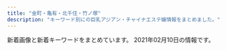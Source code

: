 ```yaml
---
title: "金町・亀有・北千住・竹ノ塚"
description: "キーワード別にの巨乳アジアン・チャイナエステ嬢情報をまとめました。"
---
```


新着画像と新着キーワードをまとめています。
2021年02月10日の情報です。

<DmmAffiliateIns />
<KeywordTable
  shops={
    [
    {
        "img_links": [
            "https://moon-love.info/uploadfiles/images/campaignIyasiHealCom.jpg",
            "https://moon-love.info/staffPhoto/s20200527170611.jpg",
            "https://moon-love.info/js/sliderLine/slide_prev.png",
            "https://moon-love.info/staffPhoto/b20200527170611.jpg",
            "https://moon-love.info/staffPhoto/s20200711151214.jpg",
            "https://moon-love.info/js/sliderLine/slide_next.png",
            "https://moon-love.info/images/slider1/01.jpg",
            "https://moon-love.info/images/returnBtn.png",
            "https://moon-love.info/images/gallery1.png",
            "https://moon-love.info/uploadfiles/Image/image.png",
            "https://moon-love.info/images/mobile.jpg",
            "https://moon-love.info/images/slider1/02.jpg",
            "https://moon-love.info/images/noImg.jpg",
            "https://moon-love.info/images/slider1/03.jpg",
            "https://moon-love.info/staffPhoto/b20200711151214.jpg"
        ],
        "url": "https://moon-love.info/",
        "name": "\u6cc9\u30fb\u3044\u305a\u307f",
        "station": "\u5317\u5343\u4f4f\u99c5\u6771\u53e3",
        "keywords": {
            "E": 2,
            "D": 1
        }
    },
    {
        "keywords": {},
        "station": "JR\u91d1\u753a\u99c5\u5317\u53e3",
        "url": "http://www.kenyoku.work/",
        "name": "\u5065\u6b32",
        "img_links": [
            "http://www.kenyoku.work/images/b1.jpg",
            "http://www.kenyoku.work/images/s1.png",
            "http://www.kenyoku.work/img/miki1.jpg",
            "http://www.kenyoku.work/images/1.jpg",
            "http://www.kenyoku.work/images/3.jpg",
            "http://www.kenyoku.work/images/4.jpg",
            "http://www.kenyoku.work/images/interior_t.jpg",
            "http://www.kenyoku.work/images/head.jpg",
            "http://www.kenyoku.work/images/int2.png",
            "http://www.kenyoku.work/img/hana1.jpg",
            "http://www.kenyoku.work/img/risa1.jpg",
            "http://www.kenyoku.work/images/b2.jpg",
            "http://www.kenyoku.work/images/sys.jpg",
            "http://www.kenyoku.work/images/int1.png",
            "http://www.kenyoku.work/img/ami1.jpg",
            "http://www.kenyoku.work/images/2.jpg",
            "http://www.kenyoku.work/images/staff_t.jpg",
            "http://www.kenyoku.work/images/news.jpg",
            "http://www.kenyoku.work/images/mobile.jpg",
            "http://www.kenyoku.work/images/info.png"
        ]
    },
    {
        "keywords": {
            "C": 8,
            "87": 32,
            "D": 48,
            "88": 8,
            "86": 16
        },
        "name": "Baby Girl \uff5e\u30d9\u30a4\u30d3\u30fc\u30ac\u30fc\u30eb\uff5e",
        "station": "JR\u5317\u5343\u4f4f\u99c5\u897f\u53e3",
        "img_links": [
            "http://www.babygirl.relaxjp.info/images/m1.jpg",
            "http://www.babygirl.relaxjp.info/images/b-tel.png",
            "http://www.babygirl.relaxjp.info/images/rsubt3.png",
            "http://www.babygirl.relaxjp.info/images/m2.jpg",
            "http://www.babygirl.relaxjp.info/images/m3.jpg",
            "http://www.babygirl.relaxjp.info/images/rsubt2.png",
            "http://www.babygirl.relaxjp.info/images/rsubt5.png",
            "http://www.babygirl.relaxjp.info/files/004.jpg",
            "http://www.babygirl.relaxjp.info/images/m5.jpg",
            "http://www.babygirl.relaxjp.info/photo_news/upimg/98779601b50463487f_0.jpg",
            "http://www.babygirl.relaxjp.info/images/m4.jpg",
            "http://www.babygirl.relaxjp.info/files/006.jpg",
            "http://www.babygirl.relaxjp.info/images/rsubt1.png",
            "http://www.babygirl.relaxjp.info/images/rsubt6.png",
            "http://www.babygirl.relaxjp.info/files/007.jpg",
            "http://www.babygirl.relaxjp.info/files/001.jpg",
            "http://www.babygirl.relaxjp.info/images/slider-img001.jpg",
            "http://www.babygirl.relaxjp.info/images/slider-img002.jpg",
            "http://www.babygirl.relaxjp.info/images/b-online.png",
            "http://www.babygirl.relaxjp.info/images/rsubt4.png",
            "http://www.babygirl.relaxjp.info/images/rsubt7.png",
            "http://www.babygirl.relaxjp.info/files/003.jpg",
            "http://www.babygirl.relaxjp.info/images/m6.jpg",
            "http://www.babygirl.relaxjp.info/files/005.jpg",
            "http://www.babygirl.relaxjp.info/files/002.jpg"
        ],
        "url": "http://www.babygirl.relaxjp.info/"
    },
    {
        "url": "http://youfirstesthe.com/",
        "img_links": [
            "http://youfirstesthe.com/upload/girl/img02/img1_0014.jpg",
            "http://youfirstesthe.com/upload/girl/img02/img1_0024.jpg",
            "http://youfirstesthe.com/upload/girl/img02/img1_0003.jpg",
            "http://youfirstesthe.com/upload/girl/img02/img1_0004.jpg",
            "http://youfirstesthe.com/images/common/main_txt_corona.jpg",
            "http://youfirstesthe.com/upload/girl/img03/img3_0003.jpg",
            "http://youfirstesthe.com/upload/girl/img03/img1_0004.jpg",
            "http://youfirstesthe.com/upload/girl/img03/img1_0019.jpg",
            "http://youfirstesthe.com/upload/girl/img03/img2_0014.jpg",
            "http://youfirstesthe.com/images/top/list_btn.png",
            "http://youfirstesthe.com/upload/girl/img03/img3_0020.jpg",
            "http://youfirstesthe.com/images/top/news.png",
            "http://youfirstesthe.com/upload/board/img_1601452249.jpg",
            "http://youfirstesthe.com/upload/girl/img02/img1_0019.jpg",
            "http://youfirstesthe.com/images/top/ranking03.png",
            "http://youfirstesthe.com/upload/girl/img02/img1_0020.jpg",
            "http://youfirstesthe.com/upload/girl/img02/img1_0026.jpg",
            "http://youfirstesthe.com/upload/girl/img03/img2_0020.jpg",
            "http://youfirstesthe.com/upload/girl/img03/img1_0021.jpg",
            "http://youfirstesthe.com/upload/girl/img03/img2_0008.jpg",
            "http://youfirstesthe.com/upload/girl/img03/img2_0019.jpg",
            "http://youfirstesthe.com/upload/girl/img03/img3_0007.jpg",
            "http://youfirstesthe.com/upload/girl/img03/img4_0008.jpg",
            "http://youfirstesthe.com/images/top/pickup_box.png",
            "http://youfirstesthe.com/upload/girl/img03/img1_0003.jpg",
            "http://youfirstesthe.com/upload/girl/img03/img1_0027.jpg",
            "http://youfirstesthe.com/upload/girl/img03/img1_0007.jpg",
            "http://youfirstesthe.com/upload/girl/img03/img2_0016.jpg",
            "http://youfirstesthe.com/upload/girl/img02/img1_0016.jpg",
            "http://youfirstesthe.com/upload/board/img_1558501433.jpg",
            "http://youfirstesthe.com/upload/girl/img03/img1_0016.jpg",
            "http://youfirstesthe.com/images/top/ranking01.png",
            "http://youfirstesthe.com/upload/girl/img03/img1_0020.jpg",
            "http://youfirstesthe.com/upload/girl/img02/img1_0008.jpg",
            "http://youfirstesthe.com/upload/girl/img03/img1_0024.jpg",
            "http://youfirstesthe.com/upload/girl/img03/img1_0015.jpg",
            "http://youfirstesthe.com/images/common/tel.png",
            "http://youfirstesthe.com/upload/board/img_1551939705.jpg",
            "http://youfirstesthe.com/upload/girl/img02/img1_0021.jpg",
            "http://youfirstesthe.com/upload/girl/img03/img4_0007.jpg",
            "http://youfirstesthe.com/upload/girl/img03/img1_0026.jpg",
            "http://youfirstesthe.com/upload/board/img_1555924960.jpg",
            "http://youfirstesthe.com/upload/girl/img03/img1_0014.jpg",
            "http://youfirstesthe.com/upload/girl/img02/img1_0007.jpg",
            "http://youfirstesthe.com/upload/girl/img03/img5_0008.jpg",
            "http://youfirstesthe.com/images/top/ranking02.png",
            "http://youfirstesthe.com/upload/board/img_1600470945.jpg",
            "http://youfirstesthe.com/upload/girl/img03/img1_0008.jpg",
            "http://youfirstesthe.com/upload/girl/img03/img3_0008.jpg",
            "http://youfirstesthe.com/upload/girl/img03/img2_0007.jpg",
            "http://youfirstesthe.com/upload/girl/img03/img2_0003.jpg",
            "http://youfirstesthe.com/upload/girl/img02/img1_0015.jpg",
            "http://youfirstesthe.com/upload/girl/img02/img1_0027.jpg",
            "http://youfirstesthe.com/upload/board/img_1547772766.jpg"
        ],
        "name": "You First*\u30e6\u30fc\u30d5\u30a1\u30fc\u30b9\u30c8",
        "keywords": {
            "D": 3,
            "E": 20,
            "G": 9,
            "95": 2,
            "89": 3,
            "88": 2,
            "91": 5,
            "87": 3,
            "F": 2,
            "90": 7,
            "C": 5,
            "94": 6,
            "92": 6,
            "\u30bb\u30af\u30b7\u30fc": 6,
            "86": 7,
            "93": 8
        },
        "station": "\u7dbe\u702c\u99c5\u6771\u53e3"
    },
    {
        "name": "\u3055\u304f\u3089",
        "keywords": {},
        "img_links": [
            "http://www.es-sakura.xyz/uploads/171031/1-1G0311G556445.jpg",
            "http://www.es-sakura.xyz/uploads/200922/1-200922100322149.jpg",
            "http://www.es-sakura.xyz/uploads/180222/1-1P222152505H4.jpg",
            "http://www.es-sakura.xyz/uploads/allimg/180705/1-1PF515001a41.jpg",
            "http://www.es-sakura.xyz/templets/default/pc/picture/s_staff.png",
            "http://www.es-sakura.xyz/uploads/180223/1-1P2231T1545P.png",
            "http://www.es-sakura.xyz/uploads/171031/1-1G0311G531445.jpg",
            "http://www.es-sakura.xyz/uploads/180222/1-1P222152311W5.jpg",
            "http://www.es-sakura.xyz/templets/default/pc/picture/staffs.png",
            "http://www.es-sakura.xyz/uploads/171031/1-1G0311G4095M.jpg",
            "http://www.es-sakura.xyz/templets/default/pc/picture/s_pick.png",
            "http://www.es-sakura.xyz/uploads/171031/1-1G0311G344914.jpg",
            "http://www.es-sakura.xyz/uploads/171031/1-1G0311G505933.jpg",
            "http://www.es-sakura.xyz/uploads/201221/1-201221161331T9.jpg",
            "http://www.es-sakura.xyz/uploads/180223/1-1P2231S940503.jpg",
            "http://www.es-sakura.xyz/uploads/200522/1-200522132410304.jpg",
            "http://www.es-sakura.xyz/uploads/180903/1-1PZ31G00N60.jpg",
            "http://www.es-sakura.xyz/uploads/180222/1-1P22215242NA.jpg",
            "http://www.es-sakura.xyz/uploads/180223/1-1P2231T00a38.jpg",
            "http://www.es-sakura.xyz/uploads/200522/1-2005221325354W.jpg",
            "http://www.es-sakura.xyz/templets/default/pc/picture/end1.jpg",
            "http://www.es-sakura.xyz/templets/default/pc/picture/face.png",
            "http://www.es-sakura.xyz/uploads/201029/1-201029155224493.jpg",
            "http://www.es-sakura.xyz/uploads/180222/1-1P222152341c1.jpg",
            "http://www.es-sakura.xyz/uploads/210201/1-21020115145M35.jpg",
            "http://www.es-sakura.xyz/templets/default/pc/picture/s_news.png"
        ],
        "url": "http://www.es-sakura.xyz/",
        "station": "\u6885\u5cf6\u99c5"
    },
    {
        "station": "\u6885\u5cf6\u99c5",
        "url": "http://relax-esthe.tokyo/",
        "img_links": [
            "http://relax-esthe.tokyo/css/m-top-right02.jpg",
            "http://relax-esthe.tokyo/css/m-yejiao.jpg",
            "http://relax-esthe.tokyo/css/top-left01.jpg",
            "http://relax-esthe.tokyo/css/staff/staff01.png",
            "http://relax-esthe.tokyo/css/staff/staff02.png",
            "http://relax-esthe.tokyo/css/m-top-right04.jpg",
            "http://relax-esthe.tokyo/css/m-left.jpg",
            "http://relax-esthe.tokyo/css/m-top-right01.jpg",
            "http://relax-esthe.tokyo/css/m-top02.jpg",
            "http://relax-esthe.tokyo/css/staff/staff07.png",
            "http://relax-esthe.tokyo/css/staff/staff03.png",
            "http://relax-esthe.tokyo/css/m-head1.jpg",
            "http://relax-esthe.tokyo/css/m-right.jpg",
            "http://relax-esthe.tokyo/css/staff/staff05.png",
            "http://relax-esthe.tokyo/css/m-top-right03.jpg",
            "http://relax-esthe.tokyo/images/call.png",
            "http://relax-esthe.tokyo/css/staff/staff06.png"
        ],
        "keywords": {},
        "name": "\u3084\u3059\u3089\u304e"
    },
    {
        "name": "\u5b89\u5a1c\u30fb\u30a2\u30f3\u30ca",
        "keywords": {
            "85": 23,
            "87": 92,
            "C": 46,
            "80": 23,
            "E": 69,
            "83": 23,
            "86": 25,
            "D": 94,
            "88": 23
        },
        "url": "https://anna.iest.info/",
        "img_links": [
            "https://anna.iest.info/photos/sites/32/2021/01/202101230226466.jpg",
            "https://anna.iest.info/photos/sites/32/2020/09/2020092310180247.jpg",
            "https://anna.iest.info/photos/sites/32/2020/09/2020092310053021.jpg",
            "https://anna.iest.info/images/side_link02.png",
            "https://anna.iest.info/images/room4.jpg",
            "https://anna.iest.info/photos/sites/32/2020/09/2020092310053060.jpg",
            "https://anna.iest.info/photos/sites/32/2020/09/2020092404431618.jpg",
            "https://anna.iest.info/photos/sites/32/2020/10/2020102309073277.jpg",
            "https://anna.iest.info/photos/sites/32/2020/09/2020092310104790.jpg",
            "https://anna.iest.info/photos/sites/32/2020/09/2020092310095442.jpg",
            "https://anna.iest.info/images/room3.jpg",
            "https://anna.iest.info/images/room1.jpg",
            "https://anna.iest.info/photos/sites/32/2020/09/2020092310230663.jpg",
            "https://anna.iest.info/images/05.jpg",
            "https://anna.iest.info/images/sp_top.jpg",
            "https://anna.iest.info/photos/sites/32/2020/11/2020110204554291.jpg",
            "https://anna.iest.info/images/room2.jpg",
            "https://anna.iest.info/images/09.jpg",
            "https://anna.iest.info/photos/sites/32/2021/01/2021012302265121.jpg",
            "https://anna.iest.info/images/side_link03.png",
            "https://anna.iest.info/photos/sites/32/2020/09/2020092310084345.jpg",
            "https://anna.iest.info/images/top.png",
            "https://anna.iest.info/photos/sites/32/2021/01/2021012102544587.jpg",
            "https://anna.iest.info/photos/sites/32/2020/12/2020122407252653.jpg",
            "https://anna.iest.info/photos/sites/32/2021/01/2021012102543828.jpg"
        ],
        "station": "\u7af9\u30ce\u585a\u99c5\u6771\u53e3"
    },
    {
        "station": "JR\u91d1\u753a\u99c5\u5317\u53e3",
        "img_links": [
            "http://esthe-massage.pink/images/cg9.jpg",
            "http://esthe-massage.pink/images/mobile.jpg",
            "http://esthe-massage.pink/images/tb.png",
            "http://esthe-massage.pink/images/end3.png",
            "http://esthe-massage.pink/images/line2.jpg",
            "http://esthe-massage.pink/sp/images/cg8.jpg",
            "http://esthe-massage.pink/images/cg8.jpg",
            "http://esthe-massage.pink/images/line.jpg",
            "http://esthe-massage.pink/images/staff_tit.jpg",
            "http://esthe-massage.pink/sp/images/top-img01.png",
            "http://esthe-massage.pink/images/newface.jpg",
            "http://esthe-massage.pink/sp/images/cg3.jpg",
            "http://esthe-massage.pink/images/staff_s.jpg",
            "http://esthe-massage.pink/images/aboutus.jpg",
            "http://esthe-massage.pink/images/news.jpg",
            "http://esthe-massage.pink/images/bb.png",
            "http://esthe-massage.pink/images/mobile1.jpg",
            "http://esthe-massage.pink/images/cg2.jpg",
            "http://esthe-massage.pink/sp/images/cg10.jpg",
            "http://esthe-massage.pink/images/cg6.jpg",
            "http://esthe-massage.pink/sp/images/cg2.jpg",
            "http://esthe-massage.pink/images/pick.jpg",
            "http://esthe-massage.pink/sp/images/cg1.jpg",
            "http://esthe-massage.pink/images/top.png",
            "http://esthe-massage.pink/images/cg10.jpg",
            "http://esthe-massage.pink/sp/images/telb.png",
            "http://esthe-massage.pink/sp/images/cg5.jpg",
            "http://esthe-massage.pink/images/cg1.jpg",
            "http://esthe-massage.pink/sp/images/cg4.jpg",
            "http://esthe-massage.pink/sp/images/tel.png",
            "http://esthe-massage.pink/sp/images/cg6.jpg",
            "http://esthe-massage.pink/images/cg3.jpg",
            "http://esthe-massage.pink/images/cg7.jpg",
            "http://esthe-massage.pink/images/cg4.jpg",
            "http://esthe-massage.pink/images/compaign.jpg",
            "http://esthe-massage.pink/sp/images/cg9.jpg",
            "http://esthe-massage.pink/images/tb1.png",
            "http://esthe-massage.pink/images/cg5.jpg",
            "http://esthe-massage.pink/sp/images/teline.png"
        ],
        "name": "\u96c5",
        "url": "http://esthe-massage.pink/",
        "keywords": {
            "D": 9
        }
    },
    {
        "station": "\u7dbe\u702c\u99c5\u6771\u53e3",
        "img_links": [
            "http://ningyo-hime.com/staffPhoto/s20201101082513.jpg",
            "http://ningyo-hime.com/staffPhoto/b20200630134438.jpg",
            "http://ningyo-hime.com/images/mobile.jpg",
            "http://ningyo-hime.com/images/gallery1.png",
            "http://ningyo-hime.com/staffPhoto/s20200905132814.jpg",
            "http://ningyo-hime.com/staffPhoto/s20200626161755.jpg",
            "http://ningyo-hime.com/staffPhoto/b20201101082513.jpg",
            "http://ningyo-hime.com/staffPhoto/b20200707192550.jpg",
            "http://ningyo-hime.com/staffPhoto/b20191003141511.jpg",
            "http://ningyo-hime.com/staffPhoto/s20191003141511.jpg",
            "http://ningyo-hime.com/uploadfiles/Image/campaignNingyoHimeCom.jpg",
            "http://ningyo-hime.com/js/sliderLine/slide_prev.png",
            "http://ningyo-hime.com/staffPhoto/b20201230174356.jpg",
            "http://ningyo-hime.com/images/returnBtn.png",
            "http://ningyo-hime.com/staffPhoto/s20201212112712.jpg",
            "http://ningyo-hime.com/staffPhoto/s20201230174356.jpg",
            "http://ningyo-hime.com/staffPhoto/b20201212104914.jpg",
            "http://ningyo-hime.com/images/slider1/01.jpg",
            "http://ningyo-hime.com/js/sliderLine/slide_next.png",
            "http://ningyo-hime.com/staffPhoto/s20201212104914.jpg",
            "http://ningyo-hime.com/images/slider1/03.jpg",
            "http://ningyo-hime.com/staffPhoto/s20200630134438.jpg",
            "http://ningyo-hime.com/staffPhoto/b20200905132814.jpg",
            "http://ningyo-hime.com/staffPhoto/b20200626161755.jpg",
            "http://ningyo-hime.com/staffPhoto/s20200707192550.jpg",
            "http://ningyo-hime.com/staffPhoto/b20201212112712.jpg"
        ],
        "keywords": {
            "D": 5,
            "84": 1,
            "C": 2
        },
        "url": "http://ningyo-hime.com/",
        "name": "\u4eba\u9b5a\u59eb"
    },
    {
        "name": "\u9e97",
        "img_links": [
            "http://urara.tyo.cm/photos/sites/5/2020/07/2020072904152438.jpg",
            "http://urara.tyo.cm/images/link_nav06.png",
            "http://urara.tyo.cm/photos/sites/5/2020/10/2020101305325670.jpg",
            "http://urara.tyo.cm/images/ico02.png",
            "http://urara.tyo.cm/images/bg_infotit.png",
            "http://urara.tyo.cm/photos/sites/5/2021/02/2021020505374552.jpg",
            "http://urara.tyo.cm/images/top.png",
            "http://urara.tyo.cm/images/link_nav03.png",
            "http://urara.tyo.cm/images/slider01.png",
            "http://urara.tyo.cm/images/tit_info01.png",
            "http://urara.tyo.cm/images/slider03.png",
            "http://urara.tyo.cm/photos/sites/5/2020/07/2020072904152581.jpg",
            "http://urara.tyo.cm/images/pagetop.png",
            "http://urara.tyo.cm/photos/sites/5/2020/07/2020072904152344.jpg",
            "http://urara.tyo.cm/images/link_nav05.png",
            "http://urara.tyo.cm/images/link_nav01.png",
            "http://urara.tyo.cm/images/tit_staff01.png",
            "http://urara.tyo.cm/images/link_nav04.png",
            "http://urara.tyo.cm/photos/sites/5/2020/11/2020112706272440.jpg",
            "http://urara.tyo.cm/images/tit_info02.png",
            "http://urara.tyo.cm/images/link_nav02.png",
            "http://urara.tyo.cm/photos/sites/5/2020/08/2020082101302071.jpg",
            "http://urara.tyo.cm/photos/sites/5/2020/07/2020072904152474.jpg",
            "http://urara.tyo.cm/images/tit_staff02.png",
            "http://urara.tyo.cm/images/slider02.png",
            "http://urara.tyo.cm/photos/sites/5/2020/09/2020091508111353.jpg"
        ],
        "station": "JR\u91d1\u753a\u99c5\u5317\u53e3",
        "url": "http://urara.tyo.cm/",
        "keywords": {
            "86": 44,
            "85": 44,
            "D": 99,
            "84": 11
        }
    },
    {
        "url": "http://lux.abnavi.info/",
        "keywords": {
            "D": 3,
            "G": 1,
            "87": 1,
            "88": 2,
            "85": 2,
            "84": 1,
            "C": 14,
            "E": 2
        },
        "img_links": [
            "http://lux.abnavi.info/images/s_pick.jpg",
            "http://lux.abnavi.info/images/room1.jpg",
            "http://lux.abnavi.info/images/top.png",
            "http://lux.abnavi.info/photos/sites/13/2020/12/2020121219412144.jpg",
            "http://lux.abnavi.info/images/s_staff.png",
            "http://lux.abnavi.info/photos/sites/13/2021/02/2021020819130189.jpg",
            "http://lux.abnavi.info/images/room2.jpg",
            "http://lux.abnavi.info/images/room3.jpg",
            "http://lux.abnavi.info/images/mobile.png",
            "http://lux.abnavi.info/photos/sites/13/2020/12/2020121219412237.jpg",
            "http://lux.abnavi.info/images/acc2.jpg",
            "http://lux.abnavi.info/images/acc5.jpg",
            "http://lux.abnavi.info/photos/sites/13/2020/12/2020121219411956.jpg",
            "http://lux.abnavi.info/images/info.jpg",
            "http://komajo2.a1.ies.bz/upload/sites/13/2020/12/2020121219411983.jpg",
            "http://lux.abnavi.info/images/nbj3.jpg",
            "http://komajo2.a1.ies.bz/upload/sites/13/2021/02/2021020819130189.jpg",
            "http://lux.abnavi.info/images/nbj1.png",
            "http://lux.abnavi.info/images/s_news.png",
            "http://lux.abnavi.info/images/s_link.png",
            "http://lux.abnavi.info/photos/sites/13/2020/12/2020121219411983.jpg",
            "http://lux.abnavi.info/images/acc6.jpg",
            "http://lux.abnavi.info/images/room4.jpg",
            "http://lux.abnavi.info/images/acc1.jpg",
            "http://lux.abnavi.info/images/acc3.jpg",
            "http://lux.abnavi.info/photos/sites/13/2020/12/2020121219411715.jpg",
            "http://lux.abnavi.info/images/acc4.jpg",
            "http://komajo2.a1.ies.bz/upload/sites/13/2020/12/2020121219412237.jpg"
        ],
        "station": "JR\u4e80\u6709\u99c5\u5357\u53e3",
        "name": "Lux\u30fb\u30e9\u30c3\u30af\u30b9"
    },
    {
        "station": "\u7af9\u30ce\u585a\u99c5\u897f\u53e3",
        "url": "http://bientid.xyz/",
        "keywords": {
            "C": 9,
            "D": 3,
            "86": 1,
            "88": 1
        },
        "name": "\u521d\u604b",
        "img_links": [
            "http://bientid.xyz/webstyle/sp_ico03.png",
            "http://bientid.xyz/webstyle/info.jpg",
            "http://bientid.xyz/uploads/allimg/210126/1-210126150KC30.jpg",
            "http://bientid.xyz/uploads/allimg/210126/1-210126150A4T4.jpg",
            "http://bientid.xyz/webstyle/sp_ico02.png",
            "http://bientid.xyz/uploads/210203/1-21020315120VF.jpg",
            "http://bientid.xyz/uploads/210126/1-210126150T3c8.jpg",
            "http://bientid.xyz/webstyle/sp_ico04.png",
            "http://bientid.xyz/uploads/allimg/200704/1-200F41K637.jpg",
            "http://bientid.xyz/uploads/210203/1-210203151134C5.jpg",
            "http://bientid.xyz/webstyle/sp_header.png",
            "http://bientid.xyz/webstyle/sp_ico01.png",
            "http://bientid.xyz/webstyle/sp_ico06.png",
            "http://bientid.xyz/webstyle/sp_ico05.png",
            "http://bientid.xyz/uploads/allimg/210104/1-210104143G2.jpg",
            "http://bientid.xyz/uploads/allimg/210126/1-210126140942300.png",
            "http://bientid.xyz/webstyle/end.png",
            "http://bientid.xyz/uploads/allimg/210126/1-210126150H2237.jpg",
            "http://bientid.xyz/uploads/210203/1-210203151151H2.jpg",
            "http://bientid.xyz/uploads/allimg/210126/1-210126150FEB.jpg",
            "http://bientid.xyz/uploads/allimg/200513/1-2005131R509.jpg"
        ]
    },
    {
        "img_links": [
            "http://bright.xyz.mn/photos/sites/10/2020/11/2020111606393626.jpg",
            "http://bright.xyz.mn/images/news_bj3.jpg",
            "http://bright.xyz.mn/photos/sites/10/2020/07/2020072611535558.jpg",
            "http://bright.xyz.mn/images/s_link.jpg",
            "http://bright.xyz.mn/photos/sites/10/2020/07/202007261153576.jpg",
            "http://bright.xyz.mn/images/line.png",
            "http://bright.xyz.mn/images/new.jpg",
            "http://bright.xyz.mn/images/s_therapist.jpg",
            "http://bright.xyz.mn/images/staff_bj3.jpg",
            "http://bright.xyz.mn/photos/sites/10/2020/11/2020112603202074.jpg",
            "http://bright.xyz.mn/photos/sites/10/2020/11/2020110507362248.jpg",
            "http://bright.xyz.mn/images/top.png",
            "http://bright.xyz.mn/photos/sites/10/2020/02/2020022201512493.jpg",
            "http://bright.xyz.mn/photos/sites/10/2020/08/2020081003373131-308x411.jpg",
            "http://bright.xyz.mn/images/1.jpg",
            "http://bright.xyz.mn/photos/sites/10/2020/11/2020112603202074-308x411.jpg",
            "http://bright.xyz.mn/photos/sites/10/2020/07/2020072612030016.jpg",
            "http://bright.xyz.mn/photos/sites/10/2021/02/2021020809400871.jpg",
            "http://bright.xyz.mn/photos/sites/10/2020/10/2020100804253425.jpg",
            "http://bright.xyz.mn/photos/sites/10/2020/02/2020022201512671.jpg",
            "http://bright.xyz.mn/images/end.png",
            "http://bright.xyz.mn/photos/sites/10/2021/02/2021020306534154-308x411.jpg",
            "http://bright.xyz.mn/images/s_face.jpg",
            "http://bright.xyz.mn/images/s_pick.png",
            "http://bright.xyz.mn/photos/sites/10/2020/02/2020022201512635.jpg",
            "http://bright.xyz.mn/photos/sites/10/2020/11/2020112603202174.jpg",
            "http://bright.xyz.mn/images/2.jpg",
            "http://bright.xyz.mn/photos/sites/10/2020/08/2020081003373252.jpg",
            "http://bright.xyz.mn/photos/sites/10/2020/08/2020081003373131.jpg",
            "http://bright.xyz.mn/photos/sites/10/2021/02/2021020306534154.jpg",
            "http://bright.xyz.mn/images/mobile.jpg",
            "http://bright.xyz.mn/images/s_news.jpg"
        ],
        "name": "Plaisir\u30fb\u30d7\u30ec\u30b8\u30fc\u30eb",
        "station": "JR\u4e80\u6709\u99c5\u5357\u53e3",
        "keywords": {
            "F": 22,
            "G": 22,
            "E": 88,
            "85": 22,
            "86": 44,
            "83": 22,
            "87": 44,
            "D": 116,
            "88": 66,
            "89": 44,
            "H": 22,
            "92": 22
        },
        "url": "http://bright.xyz.mn/"
    },
    {
        "name": "\u5927\u5bb6\u65cf",
        "url": "http://esthe-aroma.xyz/",
        "keywords": {
            "86": 3,
            "87": 3
        },
        "img_links": [
            "http://esthe-aroma.xyz/images/acc.jpg",
            "http://esthe-aroma.xyz/images/cg01.jpg",
            "http://esthe-aroma.xyz/images/friend.png",
            "http://esthe-aroma.xyz/images/main-sp.jpg",
            "http://esthe-aroma.xyz/images/cg02.jpg",
            "http://esthe-aroma.xyz/images/esthe3.jpg",
            "http://esthe-aroma.xyz/images/info.png",
            "http://esthe-aroma.xyz/images/blog_002.png",
            "http://esthe-aroma.xyz/images/esthe1.jpg",
            "http://esthe-aroma.xyz/images/link.png",
            "http://esthe-aroma.xyz/images/acc1.jpg",
            "http://esthe-aroma.xyz/images/gallery.png",
            "http://esthe-aroma.xyz/images/header3.png",
            "http://esthe-aroma.xyz/images/esthe2.jpg",
            "http://esthe-aroma.xyz/images/home.png",
            "http://esthe-aroma.xyz/images/staff.png",
            "http://esthe-aroma.xyz/images/clear.png",
            "http://esthe-aroma.xyz/images/home_002.png",
            "http://esthe-aroma.xyz/images/main1.jpg"
        ],
        "station": "\u7af9\u30ce\u585a\u99c5\u6771\u53e3"
    },
    {
        "name": "BODY RESORT",
        "img_links": [
            "http://massage-esthe.red/images/staff_images/sta7.jpg",
            "http://massage-esthe.red/images/slider/slide3s.png",
            "http://massage-esthe.red/images/index-2.jpg",
            "http://massage-esthe.red/images/staff_images/sta9.jpg",
            "http://massage-esthe.red/images/line.jpg",
            "http://massage-esthe.red/images/r6.jpg",
            "http://massage-esthe.red/images/staff_images/sl.png",
            "http://massage-esthe.red/images/slider/slide3.png",
            "http://massage-esthe.red/images/staff_images/st9.jpg",
            "http://massage-esthe.red/images/index-1.jpg",
            "http://massage-esthe.red/images/r4.jpg",
            "http://massage-esthe.red/images/slider/slide4s.png",
            "http://massage-esthe.red/images/an_3_02.jpg",
            "http://massage-esthe.red/images/slider/slide2.png",
            "http://massage-esthe.red/images/staff_images/st6.jpg",
            "http://massage-esthe.red/images/an_3_01.jpg",
            "http://massage-esthe.red/images/slider/slide5.png",
            "http://massage-esthe.red/images/staff_images/st4.jpg",
            "http://massage-esthe.red/images/an_2_01.jpg",
            "http://massage-esthe.red/images/an_5_01.jpg",
            "http://massage-esthe.red/images/an_4_02.jpg",
            "http://massage-esthe.red/images/r3.jpg",
            "http://massage-esthe.red/images/staff_images/sta6.jpg",
            "http://massage-esthe.red/images/staff_images/sta4.jpg",
            "http://massage-esthe.red/images/staff_images/sta1.jpg",
            "http://massage-esthe.red/images/an_5_02.jpg",
            "http://massage-esthe.red/images/r5.jpg",
            "http://massage-esthe.red/images/r7.jpg",
            "http://massage-esthe.red/images/r2.jpg",
            "http://massage-esthe.red/images/qr.jpg",
            "http://massage-esthe.red/images/e.jpg",
            "http://massage-esthe.red/images/staff_images/sta3.jpg",
            "http://massage-esthe.red/images/an_4_01.jpg",
            "http://massage-esthe.red/images/fbb.jpg",
            "http://massage-esthe.red/images/staff_images/sta5.jpg",
            "http://massage-esthe.red/images/staff_images/st1.jpg",
            "http://massage-esthe.red/images/line1.jpg",
            "http://massage-esthe.red/images/an_6_01.jpg",
            "http://massage-esthe.red/images/staff_images/st7.jpg",
            "http://massage-esthe.red/images/an_2_02.jpg",
            "http://massage-esthe.red/images/an_6_02.jpg",
            "http://massage-esthe.red/images/an_1_02.jpg",
            "http://massage-esthe.red/images/no.png",
            "http://massage-esthe.red/images/staff_images/st5.jpg",
            "http://massage-esthe.red/images/an_1_01.jpg",
            "http://massage-esthe.red/images/staff_images/st2.jpg",
            "http://massage-esthe.red/images/slider/slide1.png",
            "http://massage-esthe.red/images/staff_images/sta2.jpg",
            "http://massage-esthe.red/images/slider/slide4.png",
            "http://massage-esthe.red/images/staff_images/st3.jpg",
            "http://massage-esthe.red/images/slider/slide5s.png",
            "http://massage-esthe.red/images/slider/slide1s.png",
            "http://massage-esthe.red/images/slider/slide2s.png"
        ],
        "url": "http://massage-esthe.red/",
        "station": "JR\u4e80\u6709\u99c5\u5317\u53e3",
        "keywords": {
            "86": 32,
            "D": 20,
            "C": 2
        }
    },
    {
        "img_links": [
            "http://www.yurikago-massage.work/img/sta9.jpg",
            "http://www.yurikago-massage.work/img/st12.jpg",
            "http://www.yurikago-massage.work/img/st11.jpg",
            "http://www.yurikago-massage.work/img/st7.jpg",
            "http://www.yurikago-massage.work/img/sta6.jpg",
            "http://www.yurikago-massage.work/img/sta12.jpg",
            "http://www.yurikago-massage.work/img/st10.jpg",
            "http://www.yurikago-massage.work/img/sta11.jpg",
            "http://www.yurikago-massage.work/img/sta10.jpg",
            "http://www.yurikago-massage.work/img/fla-2.jpg",
            "http://www.yurikago-massage.work/img/st9.jpg",
            "http://www.yurikago-massage.work/img/nos.jpg",
            "http://www.yurikago-massage.work/img/st6.jpg",
            "http://www.yurikago-massage.work/img/st8.jpg",
            "http://www.yurikago-massage.work/img/botton.jpg",
            "http://www.yurikago-massage.work/img/sta8.jpg",
            "http://www.yurikago-massage.work/img/mo.png",
            "http://www.yurikago-massage.work/img/st09.jpg",
            "http://www.yurikago-massage.work/img/fla-1.jpg",
            "http://www.yurikago-massage.work/img/sta7.jpg"
        ],
        "name": "\u3086\u308a\u304b\u3054",
        "keywords": {
            "F": 4,
            "85": 8,
            "D": 10,
            "88": 4,
            "C": 14,
            "86": 2,
            "E": 4,
            "87": 4
        },
        "url": "http://www.yurikago-massage.work/",
        "station": "JR\u91d1\u753a\u99c5\u5317\u53e3"
    },
    {
        "name": "\u5922\u306e\u5bb6",
        "img_links": [
            "http://kokoroan.jps.cm/images/service_line.jpg",
            "http://kokoroan.jps.cm/images/room2.jpg",
            "http://kokoroan.jps.cm/images/ser4.jpg",
            "http://kokoroan.jps.cm/images/ser3.jpg",
            "http://kokoroan.jps.cm/images/staff_line.jpg",
            "http://kokoroan.jps.cm/photos/sites/31/2019/06/2019060614301966.jpg",
            "http://kokoroan.jps.cm/images/top.jpg",
            "http://kokoroan.jps.cm/images/room1.jpg",
            "http://kokoroan.jps.cm/images/room4.jpg",
            "http://kokoroan.jps.cm/photos/sites/31/2019/02/2019021213081728.jpg",
            "http://kokoroan.jps.cm/photos/sites/31/2020/08/2020082513400117.jpg",
            "http://kokoroan.jps.cm/images/mobile.jpg",
            "http://kokoroan.jps.cm/images/end.jpg",
            "http://kokoroan.jps.cm/images/bj3.jpg",
            "http://kokoroan.jps.cm/images/ser1.jpg",
            "http://kokoroan.jps.cm/images/mobile2.jpg",
            "http://kokoroan.jps.cm/images/girl-z1.jpg",
            "http://kokoroan.jps.cm/images/ser5.jpg",
            "http://kokoroan.jps.cm/images/girl-z2.jpg",
            "http://kokoroan.jps.cm/images/ser2.jpg",
            "http://kokoroan.jps.cm/photos/sites/31/2020/10/2020100113045422.jpg",
            "http://kokoroan.jps.cm/images/room3.jpg"
        ],
        "keywords": {
            "83": 1,
            "D": 2,
            "86": 2,
            "C": 13,
            "84": 1
        },
        "url": "http://kokoroan.jps.cm/",
        "station": "\u7af9\u30ce\u585a\u99c5\u6771\u53e3"
    },
    {
        "name": "Angela \u30a2\u30f3\u30b8\u30a7\u30e9",
        "station": "\u7dbe\u702c\u99c5\u6771\u53e3",
        "img_links": [
            "http://angela.esjp.xyz/girl/5.jpg",
            "http://angela.esjp.xyz/girl/2.jpg",
            "http://angela.esjp.xyz/images/roomimg/photo02.jpg",
            "http://angela.esjp.xyz/girl/3.jpg",
            "http://angela.esjp.xyz/images/nophotos.jpg",
            "http://angela.esjp.xyz/girl/6.jpg",
            "http://angela.esjp.xyz/images/staff_bg.png",
            "http://angela.esjp.xyz/images/mobile_bg.png",
            "http://angela.esjp.xyz/images/newsbg.png",
            "http://angela.esjp.xyz/images/topbg.jpg",
            "http://angela.esjp.xyz/images/pickup_line.png",
            "http://angela.esjp.xyz/images/roomimg/photo01.jpg",
            "http://angela.esjp.xyz/girl/4.jpg",
            "http://angela.esjp.xyz/images/tel_footer.png",
            "http://angela.esjp.xyz/girl/1.jpg"
        ],
        "url": "http://angela.esjp.xyz/",
        "keywords": {}
    },
    {
        "img_links": [
            "http://raku.est888.com/css/nav/nav-002.jpg",
            "http://raku.est888.com/css/top02-left.png",
            "http://raku.est888.com/css/nav/nav-001.jpg",
            "http://raku.est888.com/css/tel.png",
            "http://raku.est888.com/css/cam01.jpg",
            "http://raku.est888.com/css/nav/nav-005.jpg",
            "http://raku.est888.com/css/osusume01.jpg",
            "http://raku.est888.com/css/nav/nav-004.jpg",
            "http://raku.est888.com/css/staff/staff002-a.png",
            "http://raku.est888.com/css/nav/nav-006.jpg",
            "http://raku.est888.com/css/nav/nav-003.jpg",
            "http://raku.est888.com/css/staff/staff0001-a.png",
            "http://raku.est888.com/css/staff/staff01-a.png"
        ],
        "url": "http://raku.est888.com/",
        "keywords": {
            "87": 2,
            "D": 1,
            "C": 2,
            "89": 1
        },
        "name": "\u697d",
        "station": "JR\u91d1\u753a\u99c5\u5317\u53e3"
    },
    {
        "station": "JR\u5357\u5343\u4f4f\u99c5\u5357\u53e3",
        "url": "http://www.hi-msg.com/tulip/",
        "name": "Tulip\uff5e\u30c1\u30e5\u30fc\u30ea\u30c3\u30d7",
        "keywords": {},
        "img_links": []
    },
    {
        "url": "http://h-rlx.xyz/",
        "keywords": {},
        "img_links": [
            "http://h-rlx.xyz/images/index_15.jpg",
            "http://h-rlx.xyz/girl/015.jpg",
            "http://h-rlx.xyz/images/index_05.jpg",
            "http://h-rlx.xyz/girl/01.jpg",
            "http://h-rlx.xyz/images/index_12.jpg",
            "http://h-rlx.xyz/images/index_09.jpg",
            "http://h-rlx.xyz/images/index_11.jpg",
            "http://h-rlx.xyz/images/index_02.jpg",
            "http://h-rlx.xyz/images/rec.jpg",
            "http://h-rlx.xyz/images/index_24.jpg",
            "http://h-rlx.xyz/images/rec_10.jpg",
            "http://h-rlx.xyz/images/index_20.jpg",
            "http://h-rlx.xyz/images/info.jpg",
            "http://h-rlx.xyz/girl/00.jpg",
            "http://h-rlx.xyz/girl/08a.jpg",
            "http://h-rlx.xyz/images/index_19.jpg",
            "http://h-rlx.xyz/girl/06.jpg",
            "http://h-rlx.xyz/girl/013a.jpg",
            "http://h-rlx.xyz/images/index_10.jpg",
            "http://h-rlx.xyz/images/index_23.jpg",
            "http://h-rlx.xyz/images/index_14.jpg",
            "http://h-rlx.xyz/images/index_21.jpg",
            "http://h-rlx.xyz/images/index_04.jpg",
            "http://h-rlx.xyz/girl/04a.jpg",
            "http://h-rlx.xyz/girl/011.jpg",
            "http://h-rlx.xyz/girl/06a.jpg",
            "http://h-rlx.xyz/images/index_03.jpg",
            "http://h-rlx.xyz/images/info_10.jpg",
            "http://h-rlx.xyz/girl/012a.jpg",
            "http://h-rlx.xyz/girl/010.jpg",
            "http://h-rlx.xyz/girl/05.jpg",
            "http://h-rlx.xyz/girl/03.jpg",
            "http://h-rlx.xyz/girl/014.jpg",
            "http://h-rlx.xyz/images/staff_10.jpg",
            "http://h-rlx.xyz/girl/07a.jpg",
            "http://h-rlx.xyz/girl/09.jpg",
            "http://h-rlx.xyz/girl/04.jpg",
            "http://h-rlx.xyz/girl/02.jpg",
            "http://h-rlx.xyz/images/index_16.jpg",
            "http://h-rlx.xyz/images/index_18.jpg",
            "http://h-rlx.xyz/girl/09a.jpg",
            "http://h-rlx.xyz/girl/01a.jpg",
            "http://h-rlx.xyz/images/index_07.jpg",
            "http://h-rlx.xyz/girl/03a.jpg",
            "http://h-rlx.xyz/girl/08.jpg",
            "http://h-rlx.xyz/girl/012.jpg",
            "http://h-rlx.xyz/images/index_26.jpg",
            "http://h-rlx.xyz/images/01.jpg",
            "http://h-rlx.xyz/images/index_01.jpg",
            "http://h-rlx.xyz/girl/07.jpg",
            "http://h-rlx.xyz/girl/05a.jpg",
            "http://h-rlx.xyz/images/index_06.jpg",
            "http://h-rlx.xyz/girl/013.jpg",
            "http://h-rlx.xyz/images/02.jpg"
        ],
        "name": "\u82b1\u5c4b",
        "station": "JR\u4e80\u6709\u99c5\u5317\u53e3"
    },
    {
        "url": "http://iris.este.work/",
        "name": "IRIS \uff5e\u30a2\u30a4\u30ea\u30b9\uff5e",
        "keywords": {
            "D": 4,
            "85": 3,
            "87": 1,
            "C": 1,
            "E": 2,
            "86": 3,
            "83": 1,
            "90": 1
        },
        "img_links": [
            "http://iris.este.work/sys2.jpg",
            "http://iris.este.work/2/uploadimg/1597806778.jpg",
            "http://iris.este.work/s1.png",
            "http://iris.este.work/2/uploadimg/1610606666.jpg",
            "http://iris.este.work/2/uploadimg/1587527299.jpg",
            "http://iris.este.work/2/uploadimg/1610606533.jpg",
            "http://iris.este.work/2/uploadimg/1607661251.jpg",
            "http://iris.este.work/sys1.jpg",
            "http://iris.este.work/int1.png",
            "http://iris.este.work/2/uploadimg/1597642441.jpeg",
            "http://iris.este.work/2/uploadimg/1604372331.jpg",
            "http://iris.este.work/2/uploadimg/1587527512.jpg",
            "http://iris.este.work/2/uploadimg/1591787978.jpg",
            "http://iris.este.work/head.jpg",
            "http://iris.este.work/staff_t.jpg",
            "http://iris.este.work/news.jpg"
        ],
        "station": "JR\u5317\u5343\u4f4f\u99c5\u6771\u53e3"
    },
    {
        "name": "heart Peace \uff5e\u30cf\u30fc\u30c8\u30d4\u30fc\u30b9\uff5e",
        "img_links": [],
        "station": "\u7dbe\u702c\u99c5",
        "url": "https://heart-peace.business.site/",
        "keywords": {}
    },
    {
        "keywords": {
            "90": 5,
            "84": 3,
            "83": 7,
            "87": 2,
            "86": 3,
            "C": 10,
            "89": 2,
            "D": 2
        },
        "url": "http://lucky.weblog.tc/",
        "img_links": [
            "http://lucky.weblog.tc/loader.png",
            "http://lucky.weblog.tc/2/uploadimg/1591886646.jpg",
            "http://lucky.weblog.tc/2/uploadimg/1591252992.jpg",
            "http://lucky.weblog.tc/2/uploadimg/1610781080.jpeg",
            "http://lucky.weblog.tc/icon2.png",
            "http://lucky.weblog.tc/2/uploadimg/1600148455.jpeg",
            "http://lucky.weblog.tc/2/uploadimg/1597854926.jpeg",
            "http://lucky.weblog.tc/2/uploadimg/1591253020.jpg",
            "http://lucky.weblog.tc/2/uploadimg/1591886701.jpg",
            "http://lucky.weblog.tc/2/uploadimg/1591253175.jpg"
        ],
        "name": "LUCKY",
        "station": "\u7dbe\u702c\u99c5\u6771\u53e3"
    },
    {
        "station": "JR\u91d1\u753a\u99c5\u5317\u53e3",
        "img_links": [
            "http://takamaru.xyz/static/picture/baner.jpg",
            "http://takamaru.xyz/static/picture/mobile.png",
            "http://takamaru.xyz/static/picture/tite-staff1.jpg",
            "http://takamaru.xyz/static/picture/photo04.jpg",
            "http://takamaru.xyz/static/picture/photo03.jpg",
            "http://takamaru.xyz/static/picture/news-tit1.jpg",
            "http://takamaru.xyz/static/picture/baner2.jpg",
            "http://takamaru.xyz/uploads/201009/1-201009125049594.jpg",
            "http://takamaru.xyz/uploads/200717/1-200GFUI0L0.jpg",
            "http://takamaru.xyz/uploads/200717/1-200GFZ05BS.jpg",
            "http://takamaru.xyz/static/picture/news-tit.png",
            "http://takamaru.xyz/uploads/201007/1-20100G45100148.jpg",
            "http://takamaru.xyz/uploads/201203/1-201203134202395.jpg",
            "http://takamaru.xyz/static/picture/tite-staff.jpg",
            "http://takamaru.xyz/uploads/201219/1-201219155A2393.jpg",
            "http://takamaru.xyz/static/picture/top.jpg",
            "http://takamaru.xyz/static/picture/top2.png",
            "http://takamaru.xyz/static/picture/photo01.jpg",
            "http://takamaru.xyz/static/picture/photo02.jpg"
        ],
        "keywords": {
            "C": 12
        },
        "url": "http://takamaru.xyz/",
        "name": "\u30b9\u30a4\u30fc\u30c8\u30cf\u30fc\u30c8"
    },
    {
        "name": "\u685c",
        "keywords": {
            "D": 2,
            "E": 2,
            "85": 2,
            "86": 1,
            "C": 1
        },
        "station": "JR\u4e80\u6709\u99c5\u5317\u53e3",
        "img_links": [
            "https://besteste.com/staffPhoto/b20210206174451.jpg",
            "https://besteste.com/staffPhoto/s20201104202235.jpg",
            "https://besteste.com/staffPhoto/s20201223163111.jpg",
            "https://besteste.com/staffPhoto/s20210206174605.jpg",
            "https://besteste.com/staffPhoto/s20201104202559.jpg",
            "https://besteste.com/staffPhoto/b20201223163111.jpg",
            "https://besteste.com/staffPhoto/s20201104202637.jpg",
            "https://besteste.com/staffPhoto/b20201104201732.jpg",
            "https://besteste.com/staffPhoto/b20210206174200.jpg",
            "https://besteste.com/staffPhoto/b20210206174033.jpg",
            "https://besteste.com/staffPhoto/b20201104202637.jpg",
            "https://besteste.com/staffPhoto/s20201104202740.jpg",
            "https://besteste.com/images/returnBtn.png",
            "https://besteste.com/images/slider1/01.jpg",
            "https://besteste.com/staffPhoto/b20201104202509.jpg",
            "https://besteste.com/staffPhoto/b20201104202740.jpg",
            "https://besteste.com/staffPhoto/s20201104202509.jpg",
            "https://besteste.com/staffPhoto/s20201104201732.jpg",
            "https://besteste.com/staffPhoto/s20201104202356.jpg",
            "https://besteste.com/staffPhoto/s20210206174200.jpg",
            "https://besteste.com/staffPhoto/b20201104202024.jpg",
            "https://besteste.com/staffPhoto/b20201104202559.jpg",
            "https://besteste.com/staffPhoto/s20201104202024.jpg",
            "https://besteste.com/staffPhoto/b20201104202122.jpg",
            "https://besteste.com/staffPhoto/b20210206174329.jpg",
            "https://besteste.com/staffPhoto/b20210206174605.jpg",
            "https://besteste.com/images/slider1/03.jpg",
            "https://besteste.com/js/sliderLine/slide_prev.png",
            "https://besteste.com/js/sliderLine/slide_next.png",
            "https://besteste.com/staffPhoto/b20201104202235.jpg",
            "https://besteste.com/staffPhoto/s20210206174033.jpg",
            "https://besteste.com/staffPhoto/s20210206174329.jpg",
            "https://besteste.com/staffPhoto/s20210206174451.jpg",
            "https://besteste.com/staffPhoto/s20201104202122.jpg",
            "https://besteste.com/images/mobile.jpg",
            "https://besteste.com/staffPhoto/b20201104202356.jpg"
        ],
        "url": "https://besteste.com/"
    },
    {
        "img_links": [],
        "station": "\u6885\u5cf6\u99c5",
        "name": "\u5fc3",
        "keywords": {},
        "url": "http://sumirety.xyz/"
    },
    {
        "url": "http://bijin.este.work/",
        "keywords": {
            "D": 1,
            "87": 1,
            "83": 2,
            "C": 2,
            "90": 3,
            "86": 1
        },
        "name": "\u6fc0\u5b89\u7f8e\u4eba",
        "img_links": [
            "http://bijin.este.work/2/uploadimg/1600148455.jpeg",
            "http://bijin.este.work/2/uploadimg/1591252992.jpg",
            "http://bijin.este.work/2/uploadimg/1597854926.jpeg",
            "http://bijin.este.work/m.jpg",
            "http://bijin.este.work/staff_t.jpg",
            "http://bijin.este.work/news.jpg",
            "http://bijin.este.work/sys2.jpg",
            "http://bijin.este.work/2/uploadimg/1591886701.jpg",
            "http://bijin.este.work/s1.png",
            "http://bijin.este.work/head.jpg",
            "http://bijin.este.work/int1.png",
            "http://bijin.este.work/2/uploadimg/1612668130.jpeg",
            "http://bijin.este.work/2/uploadimg/1591253020.jpg",
            "http://bijin.este.work/sys1.jpg",
            "http://bijin.este.work/2/uploadimg/1591886646.jpg"
        ],
        "station": "\u5317\u5343\u4f4f\u99c5\u897f\u53e3"
    },
    {
        "img_links": [
            "https://lush.jpn.vin/images/rb.png",
            "https://lush.jpn.vin/photos/sites/6/2020/12/2020121402091934.jpg",
            "https://lush.jpn.vin/images/end.jpg",
            "https://lush.jpn.vin/images/room4.jpg",
            "https://lush.jpn.vin/images/side_mobile.png",
            "https://lush.jpn.vin/images/room1.jpg",
            "https://lush.jpn.vin/photos/sites/6/2020/12/2020121402082025.jpg",
            "https://lush.jpn.vin/photos/sites/6/2020/12/202012140206371.jpg",
            "https://lush.jpn.vin/images/tit_staff.jpg",
            "https://lush.jpn.vin/images/tit_news.png",
            "https://lush.jpn.vin/images/tit_pick.jpg",
            "https://lush.jpn.vin/images/room2.jpg",
            "https://lush.jpn.vin/photos/sites/6/2021/01/2021012905303514.jpg",
            "https://lush.jpn.vin/images/room3.jpg",
            "https://lush.jpn.vin/images/top.png",
            "https://lush.jpn.vin/photos/sites/6/2021/01/2021011906135643.jpg",
            "https://lush.jpn.vin/photos/sites/6/2020/12/2020121402072787.jpg",
            "https://lush.jpn.vin/images/border-bottom.png",
            "https://lush.jpn.vin/images/bg_comend.jpg",
            "https://lush.jpn.vin/images/girl.png",
            "https://lush.jpn.vin/images/lb.png",
            "http://lush.a3.jpn.vin/upload/sites/6/2021/01/2021012905303514.jpg"
        ],
        "keywords": {
            "86": 14,
            "88": 7,
            "87": 7,
            "D": 14,
            "90": 7,
            "C": 13,
            "89": 7
        },
        "url": "https://lush.jpn.vin/",
        "name": "\u30e9\u30c3\u30b7\u30e5",
        "station": "JR\u91d1\u753a\u99c5\u5317\u53e3"
    },
    {
        "keywords": {
            "82": 5,
            "C": 16,
            "87": 10,
            "D": 15,
            "85": 5
        },
        "name": "\u7652\u3057\u306e\u8594\u8587",
        "station": "JR\u91d1\u753a\u99c5\u5317\u53e3",
        "img_links": [
            "http://iyasinobara.oks.bz/photos/sites/36/2020/11/2020112101523963.jpg",
            "http://iyasinobara.oks.bz/photos/sites/36/2021/01/2021011808544677.jpg",
            "http://iyasinobara.oks.bz/images/top.jpg",
            "http://iyasinobara.oks.bz/images/s_news.jpg",
            "http://iyasinobara.oks.bz/images/s_shedule.jpg",
            "http://iyasinobara.oks.bz/photos/sites/36/2020/02/2020021401252254.jpg",
            "http://iyasinobara.oks.bz/images/room3.jpg",
            "http://iyasinobara.oks.bz/images/s_staff.jpg",
            "http://iyasinobara.oks.bz/images/room1.jpg",
            "http://iyasinobara.oks.bz/images/mobile.jpg",
            "http://iyasinobara.oks.bz/images/room4.jpg",
            "http://iyasinobara.oks.bz/photos/sites/36/2019/12/2019121401184994.jpg",
            "http://iyasinobara.oks.bz/images/room2.jpg"
        ],
        "url": "http://iyasinobara.oks.bz/"
    },
    {
        "name": "\u82b1\u306e\u5922",
        "img_links": [
            "http://www.hananoyume.esjp.info/files/009-02.jpg",
            "http://www.hananoyume.esjp.info/images/new3.png",
            "http://www.hananoyume.esjp.info/images/service.png",
            "http://www.hananoyume.esjp.info/files/001-02.jpg",
            "http://www.hananoyume.esjp.info/files/001-03.jpg",
            "http://www.hananoyume.esjp.info/images/infotiao1.jpg",
            "http://www.hananoyume.esjp.info/images/shop/shop02.jpg",
            "http://www.hananoyume.esjp.info/images/maga.jpg",
            "http://www.hananoyume.esjp.info/files/007.jpg",
            "http://www.hananoyume.esjp.info/files/009.jpg",
            "http://www.hananoyume.esjp.info/images/zi_massage.png",
            "http://www.hananoyume.esjp.info/files/008-02.jpg",
            "http://www.hananoyume.esjp.info/files/006-02.jpg",
            "http://www.hananoyume.esjp.info/images/main_top.png",
            "http://www.hananoyume.esjp.info/files/008.jpg",
            "http://www.hananoyume.esjp.info/files/009-03.jpg",
            "http://www.hananoyume.esjp.info/files/003-02.jpg",
            "http://www.hananoyume.esjp.info/files/005.jpg",
            "http://www.hananoyume.esjp.info/images/new1.png",
            "http://www.hananoyume.esjp.info/files/003.jpg",
            "http://www.hananoyume.esjp.info/images/pick.png",
            "http://www.hananoyume.esjp.info/files/008-03.jpg",
            "http://www.hananoyume.esjp.info/images/shop/shop01.jpg",
            "http://www.hananoyume.esjp.info/images/main_bottom.png",
            "http://www.hananoyume.esjp.info/files/011-02.jpg",
            "http://www.hananoyume.esjp.info/images/s1.jpg",
            "http://www.hananoyume.esjp.info/images/xian.png",
            "http://www.hananoyume.esjp.info/files/007-02.jpg",
            "http://www.hananoyume.esjp.info/files/001.jpg",
            "http://www.hananoyume.esjp.info/files/010-02.jpg",
            "http://www.hananoyume.esjp.info/images/zi_staff.png",
            "http://www.hananoyume.esjp.info/files/011-03.jpg",
            "http://www.hananoyume.esjp.info/files/010-03.jpg",
            "http://www.hananoyume.esjp.info/files/006-03.jpg",
            "http://www.hananoyume.esjp.info/images/tel.png",
            "http://www.hananoyume.esjp.info/files/006.jpg",
            "http://www.hananoyume.esjp.info/files/005-02.jpg",
            "http://www.hananoyume.esjp.info/images/shop/shop04.jpg",
            "http://www.hananoyume.esjp.info/images/shop/shop03.jpg",
            "http://www.hananoyume.esjp.info/images/s3.jpg",
            "http://www.hananoyume.esjp.info/files/007-03.jpg",
            "http://www.hananoyume.esjp.info/files/011.jpg",
            "http://www.hananoyume.esjp.info/files/003-03.jpg",
            "http://www.hananoyume.esjp.info/files/010.jpg",
            "http://www.hananoyume.esjp.info/files/005-03.jpg",
            "http://www.hananoyume.esjp.info/images/s2.jpg"
        ],
        "keywords": {
            "87": 5,
            "89": 1,
            "E": 1,
            "86": 2,
            "D": 7,
            "88": 1
        },
        "station": "JR\u4e80\u6709\u99c5\u5357\u53e3",
        "url": "http://www.hananoyume.esjp.info/"
    },
    {
        "url": "http://e-luxury.work/",
        "img_links": [
            "http://e-luxury.work/images/5.jpg",
            "http://e-luxury.work/img/yuki1.jpg",
            "http://e-luxury.work/images/ta.jpg",
            "http://e-luxury.work/images/sys.jpg",
            "http://e-luxury.work/img/minami1.jpg",
            "http://e-luxury.work/images/staff_t.jpg",
            "http://e-luxury.work/images/7.jpg",
            "http://e-luxury.work/images/interior_t.jpg",
            "http://e-luxury.work/images/int2.jpg",
            "http://e-luxury.work/images/1.jpg",
            "http://e-luxury.work/images/head.jpg",
            "http://e-luxury.work/img/eri1.jpg",
            "http://e-luxury.work/images/b1.jpg",
            "http://e-luxury.work/img/mina1.jpg",
            "http://e-luxury.work/images/mobile.jpg",
            "http://e-luxury.work/images/news.jpg",
            "http://e-luxury.work/images/6.jpg",
            "http://e-luxury.work/images/4.jpg",
            "http://e-luxury.work/images/int1.jpg",
            "http://e-luxury.work/img/mimi1.jpg",
            "http://e-luxury.work/images/tel.jpg",
            "http://e-luxury.work/images/2.jpg",
            "http://e-luxury.work/img/momoka1.jpg",
            "http://e-luxury.work/images/tt.jpg",
            "http://e-luxury.work/img/kayo1.jpg",
            "http://e-luxury.work/img/kayo2.jpg",
            "http://e-luxury.work/images/3.jpg"
        ],
        "name": "Angel",
        "station": "\u7dbe\u702c\u99c5\u897f\u53e3",
        "keywords": {}
    },
    {
        "img_links": [
            "http://aroma-heal.com/img/t-r.jpg",
            "http://aroma-heal.com/staff/mimi/01.jpg",
            "http://aroma-heal.com/img/sysetc.png",
            "http://aroma-heal.com/img/t-t.jpg",
            "http://aroma-heal.com/img/cam.jpg",
            "http://aroma-heal.com/img/paypay.png",
            "http://aroma-heal.com/img/tit.jpg",
            "http://aroma-heal.com/img/t-s.jpg",
            "http://aroma-heal.com/img/sys3.png",
            "http://aroma-heal.com/img/info.jpg",
            "http://aroma-heal.com/staff/aoi/01.jpg",
            "http://aroma-heal.com/img/pc.jpg",
            "http://aroma-heal.com/img/botton.jpg",
            "http://aroma-heal.com/img/sys2.png",
            "http://aroma-heal.com/img/sys1.png",
            "http://aroma-heal.com/img/pic.jpg",
            "http://aroma-heal.com/img/tel.jpg",
            "http://aroma-heal.com/img/add.jpg",
            "http://aroma-heal.com/staff/yuki/01.jpg",
            "http://aroma-heal.com/img/t-a.jpg",
            "http://aroma-heal.com/img/sys4.png",
            "http://aroma-heal.com/img/adrs.jpg",
            "http://aroma-heal.com/img/t-o.jpg"
        ],
        "keywords": {},
        "station": "JR\u5317\u5343\u4f4f\u99c5\u6771\u53e3",
        "url": "http://aroma-heal.com/",
        "name": "\u7f8e\u5802"
    },
    {
        "station": "\u897f\u65b0\u4e95\u99c5\u897f\u53e3",
        "name": "\u7e01",
        "img_links": [
            "http://rakuen.ies.fun/photos/sites/40/2021/02/2021020106591748.jpg",
            "http://rakuen.ies.fun/images/room2.jpg",
            "http://rakuen.ies.fun/images/tel.jpg",
            "http://rakuen.ies.fun/photos/sites/40/2021/02/2021020106592140.jpg",
            "http://rakuen.ies.fun/photos/sites/40/2021/02/202102010659230.jpg",
            "http://rakuen.ies.fun/images/mobile.jpg",
            "http://rakuen.ies.fun/images/info2.jpg",
            "http://rakuen.ies.fun/images/s3.jpg",
            "http://rakuen.ies.fun/images/s_news.jpg",
            "http://rakuen.ies.fun/images/s_link.png",
            "http://rakuen.ies.fun/images/room3.jpg",
            "http://rakuen.ies.fun/images/info.jpg",
            "http://rakuen.ies.fun/photos/sites/40/2021/02/2021020106592856.jpg",
            "http://rakuen.ies.fun/images/room4.jpg",
            "http://rakuen.ies.fun/images/room1.jpg",
            "http://rakuen.ies.fun/images/s_staff.png"
        ],
        "url": "http://rakuen.ies.fun/",
        "keywords": {
            "D": 15,
            "86": 10,
            "83": 5,
            "85": 5,
            "C": 5
        }
    },
    {
        "name": "\u611b",
        "station": "\u7dbe\u702c\u99c5\u6771\u53e3",
        "keywords": {},
        "url": "http://ayase-ai.jpest.net/",
        "img_links": [
            "http://ayase-ai.jpest.net/uploads//sites/33/2020/11/g2-225x300.jpg",
            "http://ayase-ai.jpest.net/uploads//sites/33/2020/11/g6.jpg",
            "http://ayase-ai.jpest.net/uploads//sites/33/2020/12/re.jpg",
            "http://ayase-ai.jpest.net/uploads//sites/33/2020/11/g1-225x300.jpg",
            "http://ayase-ai.jpest.net/uploads//sites/33/2020/12/main_top-1.png",
            "http://ayase-ai.jpest.net/uploads//sites/33/2020/11/g4.jpg",
            "http://ayase-ai.jpest.net/uploads//sites/33/2020/12/main_bottom-1.png",
            "http://ayase-ai.jpest.net/uploads//sites/33/2020/12/r2-1.png",
            "http://ayase-ai.jpest.net/uploads//sites/33/2020/12/r1.png",
            "http://ayase-ai.jpest.net/uploads//sites/33/2020/12/r3-1.png",
            "http://ayase-ai.jpest.net/uploads//sites/33/2020/11/g2.jpg",
            "http://ayase-ai.jpest.net/uploads//sites/33/2020/11/g3.jpg",
            "http://ayase-ai.jpest.net/uploads//sites/33/2020/12/ma01-1.jpg",
            "http://ayase-ai.jpest.net/uploads//sites/33/2020/11/m-top02-1.jpg",
            "http://ayase-ai.jpest.net/uploads//sites/33/2020/11/g5.jpg",
            "http://ayase-ai.jpest.net/uploads//sites/33/2020/12/mobile-1.jpg",
            "http://ayase-ai.jpest.net/uploads//sites/33/2020/11/g6-225x300.jpg",
            "http://ayase-ai.jpest.net/uploads//sites/33/2020/12/main_bottom.png",
            "http://ayase-ai.jpest.net/uploads//sites/33/2021/01/g1-225x300.jpg",
            "http://ayase-ai.jpest.net/uploads//sites/33/2020/11/g5-225x300.jpg",
            "http://ayase-ai.jpest.net/uploads//sites/33/2020/12/ss.png",
            "http://ayase-ai.jpest.net/uploads//sites/33/2020/12/shishu-2.png",
            "http://ayase-ai.jpest.net/uploads//sites/33/2021/01/g1.jpg",
            "http://ayase-ai.jpest.net/uploads//sites/33/2020/11/g4-225x300.jpg",
            "http://ayase-ai.jpest.net/uploads//sites/33/2020/11/g3-225x300.jpg",
            "http://ayase-ai.jpest.net/uploads//sites/33/2020/11/g1.jpg",
            "http://ayase-ai.jpest.net/uploads//sites/33/2020/12/r4-1.png",
            "http://ayase-ai.jpest.net/uploads//sites/33/2020/12/main_top.png"
        ]
    },
    {
        "img_links": [
            "http://esthe-aroma.biz/img/cg101.jpg",
            "http://esthe-aroma.biz/img/m05a.jpg",
            "http://esthe-aroma.biz/img/m01a.jpg",
            "http://esthe-aroma.biz/img/cg03.jpg",
            "http://esthe-aroma.biz/img/m03a.jpg",
            "http://esthe-aroma.biz/img/m04.jpg",
            "http://esthe-aroma.biz/img/cg06.jpg",
            "http://esthe-aroma.biz/img/cg02.jpg",
            "http://esthe-aroma.biz/img/m03.jpg",
            "http://esthe-aroma.biz/img/fla02.jpg",
            "http://esthe-aroma.biz/img/tr02.jpg",
            "http://esthe-aroma.biz/img/m02.jpg",
            "http://esthe-aroma.biz/img/top.jpg",
            "http://esthe-aroma.biz/img/m02a.jpg",
            "http://esthe-aroma.biz/img/syst.jpg",
            "http://esthe-aroma.biz/img/cg08.jpg",
            "http://esthe-aroma.biz/img/cg081.jpg",
            "http://esthe-aroma.biz/img/fla03.jpg",
            "http://esthe-aroma.biz/img/no.png",
            "http://esthe-aroma.biz/img/cg10.jpg",
            "http://esthe-aroma.biz/img/stal.jpg",
            "http://esthe-aroma.biz/img/ff.jpg",
            "http://esthe-aroma.biz/img/cg07.jpg",
            "http://esthe-aroma.biz/img/tr01.jpg",
            "http://esthe-aroma.biz/img/m01.jpg",
            "http://esthe-aroma.biz/img/acct.jpg",
            "http://esthe-aroma.biz/img/cg01.jpg",
            "http://esthe-aroma.biz/img/cg011.jpg",
            "http://esthe-aroma.biz/img/cg021.jpg",
            "http://esthe-aroma.biz/img/fla01.jpg",
            "http://esthe-aroma.biz/img/cg09.jpg",
            "http://esthe-aroma.biz/img/cg05.jpg",
            "http://esthe-aroma.biz/img/m06.jpg",
            "http://esthe-aroma.biz/img/m05.jpg"
        ],
        "station": "JR\u91d1\u753a\u99c5\u5317\u53e3",
        "url": "http://esthe-aroma.biz/",
        "name": "Sakura",
        "keywords": {
            "D": 18,
            "88": 4,
            "86": 14
        }
    },
    {
        "url": "http://www.relax-miyabi.com/",
        "station": "\u4e94\u53cd\u91ce\u99c5",
        "keywords": {
            "86": 3,
            "88": 3,
            "D": 6
        },
        "name": "\u96c5",
        "img_links": [
            "http://www.relax-miyabi.com/files/019-02.jpg",
            "http://www.relax-miyabi.com/img/top-course2_off.jpg",
            "http://www.relax-miyabi.com/img/bnr-01_off.jpg",
            "http://www.relax-miyabi.com/img/slider/2.jpg",
            "http://www.relax-miyabi.com/img/glo_03_off.jpg",
            "http://www.relax-miyabi.com/files/019-03.jpg",
            "http://www.relax-miyabi.com/img/footer-top_off.jpg",
            "http://www.relax-miyabi.com/img/glo_05_off.jpg",
            "http://www.relax-miyabi.com/img/glo_04_off.jpg",
            "http://www.relax-miyabi.com/files/019.jpg",
            "http://www.relax-miyabi.com/files/014-02.jpg",
            "http://www.relax-miyabi.com/img/glo_06_off.jpg",
            "http://www.relax-miyabi.com/img/glo_01_off.jpg",
            "http://www.relax-miyabi.com/img/h4-top.jpg",
            "http://www.relax-miyabi.com/img/top-course_off.jpg",
            "http://www.relax-miyabi.com/img/slider/1.jpg",
            "http://www.relax-miyabi.com/files/014-03.jpg",
            "http://www.relax-miyabi.com/img/glo_02_off.jpg",
            "http://www.relax-miyabi.com/img/top-h5R2.jpg",
            "http://www.relax-miyabi.com/img/slider/3.jpg",
            "http://www.relax-miyabi.com/img/top-h5R.jpg",
            "http://www.relax-miyabi.com/img/bnr-02_off.jpg",
            "http://www.relax-miyabi.com/files/014.jpg",
            "http://www.relax-miyabi.com/img/icon_tel.png"
        ]
    },
    {
        "name": "\u604b\u4eba\u697d\u5712",
        "station": "JR\u4e80\u6709\u99c5\u5357\u53e3",
        "img_links": [
            "http://koi.rankuens.com/css/staff/staff10.jpg",
            "http://koi.rankuens.com/css/nav/nav04.jpg",
            "http://koi.rankuens.com/css/nav/nav02.jpg",
            "http://koi.rankuens.com/css/staff/staff0005-b.jpg",
            "http://koi.rankuens.com/css/top004.jpg",
            "http://koi.rankuens.com/css/top005.jpg",
            "http://koi.rankuens.com/css/staff/staff0005.jpg",
            "http://koi.rankuens.com/css/staff/staff0006.jpg",
            "http://koi.rankuens.com/css/nav/nav06.jpg",
            "http://koi.rankuens.com/css/top-001.jpg",
            "http://koi.rankuens.com/css/staff/staff08.jpg",
            "http://koi.rankuens.com/css/staff/staff09.jpg",
            "http://koi.rankuens.com/css/left.jpg",
            "http://koi.rankuens.com/css/right.jpg",
            "http://koi.rankuens.com/css/nav/nav05.jpg",
            "http://koi.rankuens.com/css/nav/nav03.jpg",
            "http://koi.rankuens.com/css/nav/nav01.jpg",
            "http://koi.rankuens.com/css/head03.jpg"
        ],
        "url": "http://koi.rankuens.com/",
        "keywords": {
            "E": 2,
            "86": 2,
            "87": 2,
            "D": 3,
            "89": 1
        }
    },
    {
        "url": "http://manzoku666.ests.jp/",
        "keywords": {
            "85": 272,
            "D": 782,
            "E": 340,
            "83": 136,
            "F": 34,
            "87": 238,
            "C": 176,
            "86": 272,
            "89": 34,
            "88": 306,
            "84": 34
        },
        "name": "\u6e80\u8db3\u5ea6666",
        "img_links": [
            "http://manzoku666.ests.jp/photos/sites/11/2020/05/2020050405545542.jpg",
            "http://manzoku666.ests.jp/photos/sites/11/2020/10/2020102403261010.jpg",
            "http://manzoku666.ests.jp/images/ico01.png",
            "http://manzoku666.ests.jp/images/room1_l.jpg",
            "http://manzoku666.ests.jp/photos/sites/11/2021/02/202102100442291.jpg",
            "http://manzoku666.ests.jp/images/tit_new.png",
            "http://manzoku666.ests.jp/photos/sites/11/2020/04/2020041604115739.jpg",
            "http://manzoku666.ests.jp/photos/sites/11/2020/07/2020072104583128.jpg",
            "http://manzoku666.ests.jp/photos/sites/11/2020/02/2020020406060891.jpg",
            "http://manzoku666.ests.jp/photos/sites/11/2020/05/2020050405544639.jpg",
            "http://manzoku666.ests.jp/images/com_tel.png",
            "http://manzoku666.ests.jp/photos/sites/11/2020/08/2020083103591832.jpg",
            "http://manzoku666.ests.jp/photos/sites/11/2020/12/2020121707473177.jpg",
            "http://manzoku666.ests.jp/images/sp_nav02.png",
            "http://manzoku666.ests.jp/images/link_nav05.png",
            "http://manzoku666.ests.jp/photos/sites/11/2020/11/2020110502545271.jpg",
            "http://manzoku666.ests.jp/photos/sites/11/2020/04/2020041307203118.jpg",
            "http://manzoku666.ests.jp/photos/sites/11/2020/02/2020020503574022.jpg",
            "http://manzoku666.ests.jp/photos/sites/11/2020/06/2020060702461717.jpg",
            "http://manzoku666.ests.jp/photos/sites/11/2020/02/2020022105272151.jpg",
            "http://manzoku666.ests.jp/photos/sites/11/2020/12/2020120907170783.jpg",
            "http://manzoku666.ests.jp/photos/sites/11/2020/04/2020040509014522.jpg",
            "http://manzoku666.ests.jp/images/sp_nav01.png",
            "http://manzoku666.ests.jp/photos/sites/11/2020/08/2020080206581422.jpg",
            "http://manzoku666.ests.jp/photos/sites/11/2021/01/2021011107431772.jpg",
            "http://manzoku666.ests.jp/images/link_nav04.png",
            "http://manzoku666.ests.jp/images/room2_l.jpg",
            "http://manzoku666.ests.jp/photos/sites/11/2020/05/2020050909240788.jpg",
            "http://manzoku666.ests.jp/photos/sites/11/2020/02/2020020503574552.jpg",
            "http://manzoku666.ests.jp/images/link_nav03.png",
            "http://manzoku666.ests.jp/photos/sites/11/2020/11/2020112004565127.jpg",
            "http://manzoku666.ests.jp/photos/sites/11/2020/03/2020032501222689.jpg",
            "http://manzoku666.ests.jp/photos/sites/11/2020/11/2020111603414573.jpg",
            "http://manzoku666.ests.jp/photos/sites/11/2020/10/2020100307052232.jpg",
            "http://manzoku666.ests.jp/photos/sites/11/2020/04/2020041604120698.jpg",
            "http://manzoku666.ests.jp/photos/sites/11/2020/02/2020022605090017.jpg",
            "http://manzoku666.ests.jp/photos/sites/11/2020/12/2020122103414393.jpg",
            "http://manzoku666.ests.jp/photos/sites/11/2020/04/2020042806324932.jpg",
            "http://manzoku666.ests.jp/images/tit_staff.png",
            "http://manzoku666.ests.jp/images/sp_nav03.png",
            "http://manzoku666.ests.jp/images/ico_headline.png",
            "http://manzoku666.ests.jp/photos/sites/11/2020/03/2020032501221834.jpg",
            "http://manzoku666.ests.jp/photos/sites/11/2020/06/2020062404121978.jpg",
            "http://manzoku666.ests.jp/images/link_nav01.png",
            "http://manzoku666.ests.jp/photos/sites/11/2020/02/2020020406060435.jpg",
            "http://manzoku666.ests.jp/photos/sites/11/2020/02/2020022605090032.jpg",
            "http://manzoku666.ests.jp/photos/sites/11/2020/03/2020032706054338.jpg",
            "http://manzoku666.ests.jp/images/top.png",
            "http://manzoku666.ests.jp/photos/sites/11/2021/01/2021012109431594.jpg",
            "http://manzoku666.ests.jp/photos/sites/11/2020/02/2020021806520598.jpg",
            "http://manzoku666.ests.jp/photos/sites/11/2020/04/2020041307203772.jpg",
            "http://manzoku666.ests.jp/photos/sites/11/2020/06/2020060702462380.jpg",
            "http://manzoku666.ests.jp/images/re.png",
            "http://manzoku666.ests.jp/photos/sites/11/2020/11/2020112004565896.jpg",
            "http://manzoku666.ests.jp/photos/sites/11/2020/08/2020083103592411.jpg",
            "http://manzoku666.ests.jp/images/bg_cont03.png",
            "http://manzoku666.ests.jp/images/bg_cont01.png",
            "http://manzoku666.ests.jp/images/sp_header.jpg",
            "http://manzoku666.ests.jp/photos/sites/11/2020/06/202006070246267.jpg",
            "http://manzoku666.ests.jp/images/img_service04.jpg",
            "http://manzoku666.ests.jp/images/img_service03.jpg",
            "http://manzoku666.ests.jp/images/img_service02.jpg",
            "http://manzoku666.ests.jp/photos/sites/11/2020/05/2020052602523290.jpg",
            "http://manzoku666.ests.jp/images/link_nav02.png",
            "http://manzoku666.ests.jp/photos/sites/11/2020/09/2020090504513613.jpg",
            "http://manzoku666.ests.jp/photos/sites/11/2020/12/2020120106591913.jpg",
            "http://manzoku666.ests.jp/photos/sites/11/2020/06/2020062404121396.jpg",
            "http://manzoku666.ests.jp/photos/sites/11/2020/02/202002040606066.jpg",
            "http://manzoku666.ests.jp/images/room4_l.jpg",
            "http://manzoku666.ests.jp/photos/sites/11/2020/10/2020101205183856.jpg",
            "http://manzoku666.ests.jp/images/ico02.png",
            "http://manzoku666.ests.jp/images/img_service01.jpg",
            "http://manzoku666.ests.jp/photos/sites/11/2020/04/202004130720240.jpg",
            "http://manzoku666.ests.jp/images/sp_tit_pick.png",
            "http://manzoku666.ests.jp/images/tit_service.png",
            "http://manzoku666.ests.jp/photos/sites/11/2020/04/2020040509014579.jpg",
            "http://manzoku666.ests.jp/photos/sites/11/2021/02/2021020403310826.jpg",
            "http://manzoku666.ests.jp/photos/sites/11/2020/12/2020121401254793.jpg",
            "http://manzoku666.ests.jp/photos/sites/11/2020/09/2020090504512885.jpg",
            "http://manzoku666.ests.jp/images/room3_l.jpg",
            "http://manzoku666.ests.jp/photos/sites/11/2021/01/2021010105190155.jpg",
            "http://manzoku666.ests.jp/photos/sites/11/2021/02/2021021004422276.jpg",
            "http://manzoku666.ests.jp/images/tit_pick.png"
        ],
        "station": "JR\u4e80\u6709\u99c5\u5317\u53e3"
    },
    {
        "keywords": {},
        "img_links": [
            "https://image.jimcdn.com/app/cms/image/transf/none/path/s491738307dab8ed0/image/iba7a970dbc047ea1/version/1612427332/image.jpg",
            "https://image.jimcdn.com/app/cms/image/transf/dimension=1080x1024:format=jpg/path/s491738307dab8ed0/image/i0ab0a1b77accb1c7/version/1612427672/image.jpg",
            "https://image.jimcdn.com/app/cms/image/transf/dimension=1080x1024:format=jpg/path/s491738307dab8ed0/image/ie54739bfe4411825/version/1611138624/image.jpg",
            "https://image.jimcdn.com/app/cms/image/transf/none/path/s491738307dab8ed0/image/i5806f8c0fbbca598/version/1417614009/image.jpg",
            "https://image.jimcdn.com/app/cms/image/transf/dimension=1080x1024:format=jpg/path/s491738307dab8ed0/image/i620db1cf9b307f7a/version/1610625248/image.jpg"
        ],
        "name": "\u541b\u5b89",
        "station": "\u5800\u5207\u83d6\u84b2\u5712\u99c5",
        "url": "http://kungangm.jimdo.com/"
    },
    {
        "url": "http://kenkounoie-umejima.este88.com/",
        "img_links": [
            "http://kenkounoie-umejima.este88.com/images/acc3.jpg",
            "http://kenkounoie-umejima.este88.com/images/acc1.jpg",
            "http://kenkounoie-umejima.este88.com/images/acc5.jpg",
            "http://kenkounoie-umejima.este88.com/gals/rika1.jpg",
            "http://kenkounoie-umejima.este88.com/images/info.png",
            "http://kenkounoie-umejima.este88.com/images/img2.jpg",
            "http://kenkounoie-umejima.este88.com/gals/mimi1.jpg",
            "http://kenkounoie-umejima.este88.com/images/img4.jpg",
            "http://kenkounoie-umejima.este88.com/gals/emi1.jpg",
            "http://kenkounoie-umejima.este88.com/gals/akane1.jpg",
            "http://kenkounoie-umejima.este88.com/gals/ai1.jpg",
            "http://kenkounoie-umejima.este88.com/images/acc4.jpg",
            "http://kenkounoie-umejima.este88.com/gals/kiki1.jpg",
            "http://kenkounoie-umejima.este88.com/images/qr.jpg",
            "http://kenkounoie-umejima.este88.com/gals/risa1.jpg",
            "http://kenkounoie-umejima.este88.com/i/sp02.jpg",
            "http://kenkounoie-umejima.este88.com/images/img1.jpg",
            "http://kenkounoie-umejima.este88.com/images/acc2.jpg",
            "http://kenkounoie-umejima.este88.com/images/img3.jpg"
        ],
        "name": "\u5065\u5eb7\u306e\u5bb6",
        "keywords": {},
        "station": "\u6885\u5cf6\u99c5"
    },
    {
        "name": "\u7652\u3057\u306e\u5bb6",
        "station": "JR\u4e80\u6709\u99c5\u5317\u53e3",
        "keywords": {},
        "url": "http://www.maria0228.com/",
        "img_links": [
            "http://www.maria0228.com/img/aya.jpg",
            "http://www.maria0228.com/img/7.jpg",
            "http://www.maria0228.com/img/ayumi.jpg",
            "http://www.maria0228.com/img/6.jpg",
            "http://www.maria0228.com/img/2.jpg",
            "http://www.maria0228.com/img/1.jpg",
            "http://www.maria0228.com/img/4.jpg",
            "http://www.maria0228.com/img/mina.jpg",
            "http://www.maria0228.com/img/nana.jpg",
            "http://www.maria0228.com/img/5.jpg",
            "http://www.maria0228.com/img/3.jpg",
            "http://www.maria0228.com/img/danni.jpg",
            "http://www.maria0228.com/img/erika.jpg",
            "http://www.maria0228.com/img/yuri.jpg"
        ]
    },
    {
        "img_links": [
            "http://spring.est888.com/css/staff/staff001.png",
            "http://spring.est888.com/css/staff/staff012-b.png",
            "http://spring.est888.com/css/staff/staff004.png",
            "http://spring.est888.com/css/staff/staff16-b.png",
            "http://spring.est888.com/css/nav/nav-004.png",
            "http://spring.est888.com/css/nav/nav-001.png",
            "http://spring.est888.com/css/nav/nav-005.png",
            "http://spring.est888.com/css/nav/nav-003.png",
            "http://spring.est888.com/css/staff/staff001-b.png",
            "http://spring.est888.com/css/staff/staff004-b.png",
            "http://spring.est888.com/css/staff/staff0005-b.png",
            "http://spring.est888.com/css/nav/nav-006.png",
            "http://spring.est888.com/css/staff/staff001-a.png",
            "http://spring.est888.com/css/staff/staff17.png",
            "http://spring.est888.com/css/nav/nav-002.png",
            "http://spring.est888.com/css/staff/staff012-a.png",
            "http://spring.est888.com/css/staff/staff0010-b.png",
            "http://spring.est888.com/css/staff/staff16-a.png",
            "http://spring.est888.com/css/staff/staff17-a.png",
            "http://spring.est888.com/css/staff/staff11.png",
            "http://spring.est888.com/css/staff/staff14-b.png",
            "http://spring.est888.com/css/staff/staff14-a.png",
            "http://spring.est888.com/css/staff/staff11-b.png",
            "http://spring.est888.com/css/staff/staff010-a.png",
            "http://spring.est888.com/css/staff/staff0005-a.png",
            "http://spring.est888.com/css/tel.png",
            "http://spring.est888.com/css/staff/staff012.png",
            "http://spring.est888.com/css/staff/staff11-a.png",
            "http://spring.est888.com/css/staff/staff010.png",
            "http://spring.est888.com/css/staff/staff16.png",
            "http://spring.est888.com/css/staff/staff004-a.png",
            "http://spring.est888.com/css/staff/staff0005.png",
            "http://spring.est888.com/css/staff/staff14.png",
            "http://spring.est888.com/css/top0000000003.jpg",
            "http://spring.est888.com/css/staff/staff13.png",
            "http://spring.est888.com/css/staff/staff13-a.png",
            "http://spring.est888.com/css/staff/staff17-b.png",
            "http://spring.est888.com/css/top001.png"
        ],
        "name": "Spring \uff5e\u30b9\u30d7\u30ea\u30f3\u30b0\uff5e",
        "url": "http://spring.est888.com/",
        "station": "JR\u91d1\u753a\u99c5\u5317\u53e3",
        "keywords": {
            "E": 1,
            "89": 1,
            "C": 3,
            "90": 5,
            "84": 1,
            "D": 3,
            "91": 1,
            "85": 2
        }
    },
    {
        "keywords": {
            "90": 3,
            "G": 1,
            "84": 1,
            "85": 3,
            "91": 1,
            "89": 1,
            "C": 4,
            "E": 2
        },
        "url": "http://spring02.est888.com/",
        "station": "\u7dbe\u702c\u99c5\u897f\u53e3",
        "name": "Spring-\u30b9\u30d7\u30ea\u30f3\u30b0-",
        "img_links": [
            "http://spring02.est888.com/css/staff/staff0008.png",
            "http://spring02.est888.com/css/staff/staff03-a.png",
            "http://spring02.est888.com/css/staff/staff01.png",
            "http://spring02.est888.com/css/staff/staff01-a.png",
            "http://spring02.est888.com/css/staff/staff04-b.png",
            "http://spring02.est888.com/css/staff/staff12-b.png",
            "http://spring02.est888.com/css/staff/staff09-b.png",
            "http://spring02.est888.com/css/staff/staff09.png",
            "http://spring02.est888.com/css/staff/staff008-b.png",
            "http://spring02.est888.com/css/top01.png",
            "http://spring02.est888.com/css/top003.png",
            "http://spring02.est888.com/css/nav/nav-001.png",
            "http://spring02.est888.com/css/nav/nav-004.png",
            "http://spring02.est888.com/css/staff/staff09-a.png",
            "http://spring02.est888.com/css/staff/staff003-b.png",
            "http://spring02.est888.com/css/staff/staff11.png",
            "http://spring02.est888.com/css/staff/staff11-b.png",
            "http://spring02.est888.com/css/staff/staff04-a.png",
            "http://spring02.est888.com/css/osusume01.png",
            "http://spring02.est888.com/css/top02-left.png",
            "http://spring02.est888.com/css/staff/staff005-b.png",
            "http://spring02.est888.com/css/staff/staff12-a.png",
            "http://spring02.est888.com/css/staff/staff005.png",
            "http://spring02.est888.com/css/tel.png",
            "http://spring02.est888.com/css/staff/staff01-b.png",
            "http://spring02.est888.com/css/top04.png",
            "http://spring02.est888.com/css/staff/staff010-a.png",
            "http://spring02.est888.com/css/nav/nav-006.png",
            "http://spring02.est888.com/css/nav/nav-003.png",
            "http://spring02.est888.com/css/staff/staff010-b.png",
            "http://spring02.est888.com/css/staff/staff03.png",
            "http://spring02.est888.com/css/nav/nav-005.png",
            "http://spring02.est888.com/css/nav/nav-002.png",
            "http://spring02.est888.com/css/staff/staff11-a.png",
            "http://spring02.est888.com/css/staff/staff010.png",
            "http://spring02.est888.com/css/staff/staff12.png",
            "http://spring02.est888.com/css/staff/staff04.png",
            "http://spring02.est888.com/css/staff/staff005-a.png"
        ]
    },
    {
        "station": "\u7dbe\u702c\u99c5\u6771\u53e3",
        "url": "http://bananokoi.ies.bz/",
        "name": "\u82b1\u306e\u604b",
        "img_links": [
            "http://bananokoi.ies.bz/images/s_news.png",
            "http://bananokoi.ies.bz/photos/sites/53/2020/06/2020061703534053.jpg",
            "http://bananokoi.ies.bz/photos/sites/53/2020/06/2020063005375274.jpg",
            "http://bananokoi.ies.bz/photos/sites/53/2021/02/2021020705035989.jpg",
            "http://bananokoi.ies.bz/photos/sites/53/2021/01/2021011905294561.jpg",
            "http://bananokoi.ies.bz/photos/sites/53/2020/11/2020110503264562.jpg",
            "http://bananokoi.ies.bz/photos/sites/53/2020/08/202008300527126.jpg",
            "http://bananokoi.ies.bz/photos/sites/53/2020/11/202011280901218.jpg",
            "http://bananokoi.ies.bz/photos/sites/53/2020/01/2020010804073793.jpg",
            "http://bananokoi.ies.bz/photos/sites/53/2020/02/2020020108400986.jpg",
            "http://bananokoi.ies.bz/photos/sites/53/2020/12/2020121106361635.jpg",
            "http://bananokoi.ies.bz/photos/sites/53/2021/01/2021011602200137.jpg",
            "http://bananokoi.ies.bz/photos/sites/53/2020/10/2020101906190427.jpg",
            "http://bananokoi.ies.bz/photos/sites/53/2020/03/2020031706294445.jpg",
            "http://bananokoi.ies.bz/photos/sites/53/2020/02/2020021601411955.jpg",
            "http://bananokoi.a6.reraku.work/upload/sites/53/2021/02/2021020705035989.jpg",
            "http://bananokoi.ies.bz/photos/sites/53/2019/09/2019093008164370.jpg",
            "http://bananokoi.ies.bz/photos/sites/53/2020/02/2020021601411832.jpg",
            "http://bananokoi.ies.bz/photos/sites/53/2019/09/2019093008164995.jpg",
            "http://bananokoi.ies.bz/photos/sites/53/2019/09/2019091001154919.jpg",
            "http://bananokoi.ies.bz/photos/sites/53/2019/10/2019100807095937.jpg",
            "http://bananokoi.ies.bz/photos/sites/53/2019/11/2019112509562424.jpg",
            "http://bananokoi.ies.bz/photos/sites/53/2020/12/2020122306264975.jpg",
            "http://bananokoi.ies.bz/photos/sites/53/2020/12/2020121503311780.jpg",
            "http://bananokoi.ies.bz/photos/sites/53/2020/01/2020010804074123.jpg",
            "http://bananokoi.ies.bz/photos/sites/53/2019/08/2019082408250582.jpg",
            "http://bananokoi.ies.bz/photos/sites/53/2019/11/2019111506470991.jpg",
            "http://bananokoi.ies.bz/images/top.jpg",
            "http://bananokoi.ies.bz/photos/sites/53/2019/11/2019112805045756.jpg",
            "http://bananokoi.ies.bz/photos/sites/53/2019/11/2019112805050353.jpg",
            "http://bananokoi.ies.bz/photos/sites/53/2019/11/201911280504516.jpg",
            "http://bananokoi.ies.bz/photos/sites/53/2020/12/2020120601271370.jpg",
            "http://bananokoi.ies.bz/photos/sites/53/2020/01/2020012905580453.jpg",
            "http://bananokoi.ies.bz/photos/sites/53/2020/02/202002210532112.jpg",
            "http://bananokoi.ies.bz/photos/sites/53/2019/08/2019082409223122.jpg",
            "http://bananokoi.ies.bz/photos/sites/53/2020/10/2020101705493891.jpg",
            "http://bananokoi.ies.bz/images/mobile.jpg",
            "http://bananokoi.ies.bz/photos/sites/53/2020/02/2020020204205679.jpg",
            "http://bananokoi.ies.bz/photos/sites/53/2019/12/2019120604140617.jpg",
            "http://bananokoi.ies.bz/images/s3.jpg",
            "http://bananokoi.ies.bz/photos/sites/53/2019/08/2019082205504462.jpg",
            "http://bananokoi.ies.bz/photos/sites/53/2021/01/2021010706341642.jpg",
            "http://bananokoi.ies.bz/images/news_bj1.png",
            "http://bananokoi.ies.bz/photos/sites/53/2020/01/2020011802175533.jpg",
            "http://bananokoi.ies.bz/photos/sites/53/2020/02/2020020108400481.jpg",
            "http://bananokoi.ies.bz/photos/sites/53/2019/10/2019101907391084.jpg",
            "http://bananokoi.ies.bz/photos/sites/53/2019/11/2019112509563092.jpg",
            "http://bananokoi.ies.bz/images/news_bj3.png",
            "http://bananokoi.ies.bz/photos/sites/53/2020/08/2020081801004276.jpg",
            "http://bananokoi.ies.bz/photos/sites/53/2020/09/2020091405284352.jpg",
            "http://bananokoi.ies.bz/images/end.jpg",
            "http://bananokoi.ies.bz/photos/sites/53/2019/12/2019120604135958.jpg",
            "http://bananokoi.ies.bz/photos/sites/53/2020/03/2020031706295336.jpg",
            "http://bananokoi.ies.bz/photos/sites/53/2020/02/2020022204462823.jpg",
            "http://bananokoi.ies.bz/photos/sites/53/2019/10/201910100356119.jpg",
            "http://bananokoi.ies.bz/photos/sites/53/2020/07/2020072004552537.jpg",
            "http://bananokoi.ies.bz/photos/sites/53/2020/11/2020111505532746.jpg",
            "http://bananokoi.ies.bz/photos/sites/53/2020/01/2020010303302126.jpg",
            "http://bananokoi.ies.bz/photos/sites/53/2021/01/2021010905422788.jpg",
            "http://bananokoi.ies.bz/photos/sites/53/2019/10/2019100807095912.jpg",
            "http://bananokoi.ies.bz/photos/sites/53/2020/01/2020012905575764.jpg",
            "http://bananokoi.ies.bz/images/s_staff.png",
            "http://bananokoi.ies.bz/images/s_link.png",
            "http://bananokoi.ies.bz/photos/sites/53/2020/11/2020110807293666.jpg",
            "http://bananokoi.ies.bz/photos/sites/53/2020/01/2020011802175754.jpg",
            "http://bananokoi.ies.bz/photos/sites/53/2020/03/2020032705040960.jpg",
            "http://bananokoi.ies.bz/photos/sites/53/2020/01/2020010303301377.jpg",
            "http://bananokoi.ies.bz/photos/sites/53/2019/12/2019120604141324.jpg"
        ],
        "keywords": {
            "86": 468,
            "82": 108,
            "C": 617,
            "83": 288,
            "D": 720,
            "87": 252,
            "88": 72,
            "E": 216,
            "85": 324
        }
    }
]
}
/>
<DmmAffiliateScript />
